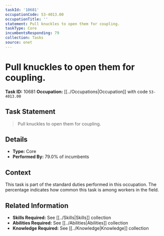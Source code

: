 ```yaml
---
taskId: '10681'
occupationCode: 53-4013.00
occupationTitle: ''
statement: Pull knuckles to open them for coupling.
taskType: Core
incumbentsResponding: 79
collection: Tasks
source: onet
---
```

# Pull knuckles to open them for coupling.

**Task ID:** 10681
**Occupation:** [[../Occupations|Occupation]] with code `53-4013.00`

## Task Statement

> Pull knuckles to open them for coupling.

## Details

- **Type:** Core
- **Performed By:** 79.0% of incumbents

## Context

This task is part of the standard duties performed in this occupation. The percentage indicates how common this task is among workers in the field.

## Related Information

- **Skills Required:** See [[../Skills|Skills]] collection
- **Abilities Required:** See [[../Abilities|Abilities]] collection
- **Knowledge Required:** See [[../Knowledge|Knowledge]] collection
